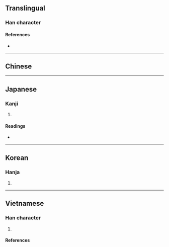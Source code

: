 {{also|剋}}
{{character info}}
==Translingual==

===Han character===
{{Han char|rn=41|rad=寸|as=07|sn=10|four=|canj=JUDI|ids=⿺克寸}}

====References====
* {{Han ref|kx=0294.140|dkj=07435|dj=0583.010|hdz=10506.060|uh=5C05|ud=23557}}

----

==Chinese==
{{zh-see|剋|v}}

----

==Japanese==

===Kanji===
{{ja-kanji|grade=|rs=寸07}}

# {{rfdef|ja|sort=寸07}}

====Readings====
* {{ja-readings|on=[[こく]] (koku)|kun=[[かつ]] (katsu)|nanori=かつ, とき}}

----

==Korean==

===Hanja===
{{ko-hanja|hangeul=극|rv=geuk|mr=kŭk}}

# {{rfdef|ko|sort=寸07}}

----

==Vietnamese==

===Han character===
{{vi-readings|rs=刀07
|hanviet=khắc-gdhn;tvctdhv;hvttd;tchvtd
|nom=khắc-gdhn;btcn
}}

# {{alt form of|vi|剋||{{han tu form of|khắc}}}}

====References====
<references/>